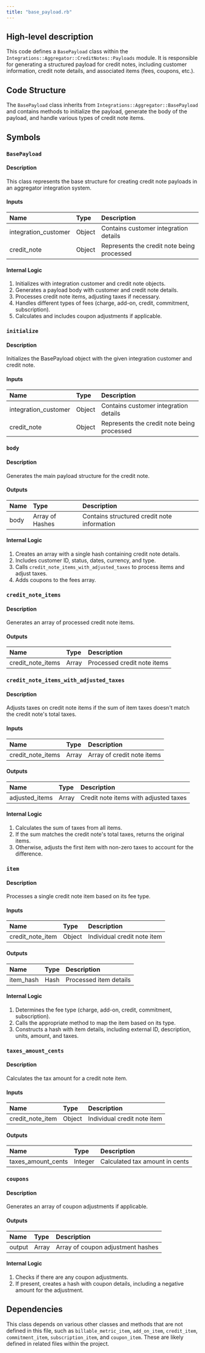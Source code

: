 ```yaml
---
title: "base_payload.rb"
---
```


## High-level description
This code defines a `BasePayload` class within the `Integrations::Aggregator::CreditNotes::Payloads` module. It is responsible for generating a structured payload for credit notes, including customer information, credit note details, and associated items (fees, coupons, etc.).

## Code Structure
The `BasePayload` class inherits from `Integrations::Aggregator::BasePayload` and contains methods to initialize the payload, generate the body of the payload, and handle various types of credit note items.

## Symbols

### `BasePayload`
#### Description
This class represents the base structure for creating credit note payloads in an aggregator integration system.

#### Inputs
| Name | Type | Description |
|:-----|:-----|:------------|
| integration_customer | Object | Contains customer integration details |
| credit_note | Object | Represents the credit note being processed |

#### Internal Logic
1. Initializes with integration customer and credit note objects.
2. Generates a payload body with customer and credit note details.
3. Processes credit note items, adjusting taxes if necessary.
4. Handles different types of fees (charge, add-on, credit, commitment, subscription).
5. Calculates and includes coupon adjustments if applicable.

### `initialize`
#### Description
Initializes the BasePayload object with the given integration customer and credit note.

#### Inputs
| Name | Type | Description |
|:-----|:-----|:------------|
| integration_customer | Object | Contains customer integration details |
| credit_note | Object | Represents the credit note being processed |

### `body`
#### Description
Generates the main payload structure for the credit note.

#### Outputs
| Name | Type | Description |
|:-----|:-----|:------------|
| body | Array of Hashes | Contains structured credit note information |

#### Internal Logic
1. Creates an array with a single hash containing credit note details.
2. Includes customer ID, status, dates, currency, and type.
3. Calls `credit_note_items_with_adjusted_taxes` to process items and adjust taxes.
4. Adds coupons to the fees array.

### `credit_note_items`
#### Description
Generates an array of processed credit note items.

#### Outputs
| Name | Type | Description |
|:-----|:-----|:------------|
| credit_note_items | Array | Processed credit note items |

### `credit_note_items_with_adjusted_taxes`
#### Description
Adjusts taxes on credit note items if the sum of item taxes doesn't match the credit note's total taxes.

#### Inputs
| Name | Type | Description |
|:-----|:-----|:------------|
| credit_note_items | Array | Array of credit note items |

#### Outputs
| Name | Type | Description |
|:-----|:-----|:------------|
| adjusted_items | Array | Credit note items with adjusted taxes |

#### Internal Logic
1. Calculates the sum of taxes from all items.
2. If the sum matches the credit note's total taxes, returns the original items.
3. Otherwise, adjusts the first item with non-zero taxes to account for the difference.

### `item`
#### Description
Processes a single credit note item based on its fee type.

#### Inputs
| Name | Type | Description |
|:-----|:-----|:------------|
| credit_note_item | Object | Individual credit note item |

#### Outputs
| Name | Type | Description |
|:-----|:-----|:------------|
| item_hash | Hash | Processed item details |

#### Internal Logic
1. Determines the fee type (charge, add-on, credit, commitment, subscription).
2. Calls the appropriate method to map the item based on its type.
3. Constructs a hash with item details, including external ID, description, units, amount, and taxes.

### `taxes_amount_cents`
#### Description
Calculates the tax amount for a credit note item.

#### Inputs
| Name | Type | Description |
|:-----|:-----|:------------|
| credit_note_item | Object | Individual credit note item |

#### Outputs
| Name | Type | Description |
|:-----|:-----|:------------|
| taxes_amount_cents | Integer | Calculated tax amount in cents |

### `coupons`
#### Description
Generates an array of coupon adjustments if applicable.

#### Outputs
| Name | Type | Description |
|:-----|:-----|:------------|
| output | Array | Array of coupon adjustment hashes |

#### Internal Logic
1. Checks if there are any coupon adjustments.
2. If present, creates a hash with coupon details, including a negative amount for the adjustment.

## Dependencies
This class depends on various other classes and methods that are not defined in this file, such as `billable_metric_item`, `add_on_item`, `credit_item`, `commitment_item`, `subscription_item`, and `coupon_item`. These are likely defined in related files within the project.